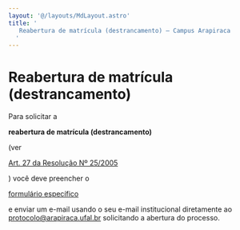```yaml
---
layout: '@/layouts/MdLayout.astro'
title: '
   Reabertura de matrícula (destrancamento) — Campus Arapiraca
  '
---
```




Reabertura de matrícula (destrancamento)
========================================










 Para solicitar a
 


**reabertura de matrícula (destrancamento)** 

 (ver
 
[Art. 27 da Resolução Nº 25/2005](https://ufal.br/estudante/graduacao/normas/documentos/resolucoes/resolucao_25_2005_CEPE) 

 ) você deve preencher o
 
[formulário específico](https://ufal.br/estudante/documentos/formularios/matricula/requerimento-para-reabertura-de-matricula-drca/) 



 e enviar um e-mail usando o seu e-mail institucional diretamente ao
 [protocolo@arapiraca.ufal.br](mailto:protocolo@arapiraca.ufal.br?subject=Reabertura%20de%20matr%C3%ADcula%20(destrancamento)) 
 solicitando a abertura do processo.
 












